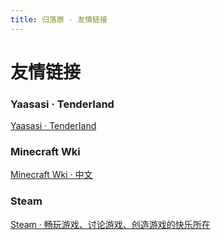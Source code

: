 ```yaml
---
title: 归落原 · 友情链接
---
```


# 友情链接


### Yaasasi · TenderIand

[Yaasasi · TenderIand](https://www.yaasasi.cn/)

### Minecraft Wki

[Minecraft Wki · 中文](https://zh.minecraft.wiki/)

### Steam

[Steam · 畅玩游戏、讨论游戏、创造游戏的快乐所在](https://store.steampowered.com/)